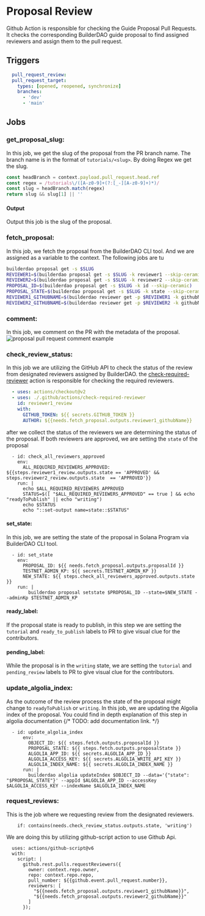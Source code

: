 
# Proposal Review
Github Action is responsible for checking the Guide Proposal Pull Requests. 
It checks the corresponding BuilderDAO guide proposal to find assigned reviewers and assign them to the pull request.


## Triggers

```yaml
  pull_request_review:
  pull_request_target:
    types: [opened, reopened, synchronize]
    branches:
      - 'dev'
      - 'main'
```

## Jobs
  ### get_proposal_slug:
  In this job, we get the slug of the proposal from the PR branch name. 
  The branch name is in the format of `tutorials/<slug>`. By doing Regex we get the slug.
  ```js
  const headBranch = context.payload.pull_request.head.ref
  const regex = /tutorials\/([A-z0-9]+(?:[_-][A-z0-9]+)*)/
  const slug = headBranch.match(regex)
  return slug && slug[1] || ''
  ```
  #### Output 
  Output this job is the slug of the proposal.

  ### fetch_proposal:
  In this job, we fetch the proposal from the BuilderDAO CLI tool. 
  And we are assigned as a variable to the context. The following jobs are tu
  ```bash
  builderdao proposal get -s $SLUG
  REVIEWER1=$(builderdao proposal get -s $SLUG -k reviewer1 --skip-ceramic)
  REVIEWER2=$(builderdao proposal get -s $SLUG -k reviewer2 --skip-ceramic)
  PROPOSAL_ID=$(builderdao proposal get -s $SLUG -k id --skip-ceramic)
  PROPOSAL_STATE=$(builderdao proposal get -s $SLUG -k state --skip-ceramic)
  REVIEWER1_GITHUBNAME=$(builderdao reviewer get -p $REVIEWER1 -k githubName)
  REVIEWER2_GITHUBNAME=$(builderdao reviewer get -p $REVIEWER2 -k githubName)
  ```
  ### comment:
  In this job, we comment on the PR with the metadata of the proposal.
  ![proposal pull request comment example](./proposal-guide-comment.png)

  ### check_review_status:
  In this job we are utilizing the GitHub API to check the status of the review from designated reviewers assigned by BuilderDAO.
  the [check-required-reviewer](../github_actions/check-required-reviewer) action is responsible for checking the required reviewers.
  ```yaml
    - uses: actions/checkout@v2
    - uses: ./.github/actions/check-required-reviewer
      id: reviewer1_review
      with:
        GITHUB_TOKEN: ${{ secrets.GITHUB_TOKEN }}
        AUTHOR: ${{needs.fetch_proposal.outputs.reviewer1_githubName}}
  ```
  after we collect the status of the reviewers we are determining the status of the proposal. 
  If both reviewers are approved, we are setting the `state` of the proposal
  ```
    - id: check_all_reviewers_approved
      env:
        ALL_REQUIRED_REVIEWERS_APPROVED: ${{steps.reviewer1_review.outputs.state == 'APPROVED' && steps.reviewer2_review.outputs.state  == 'APPROVED'}}
      run: |
        echo $ALL_REQUIRED_REVIEWERS_APPROVED
        STATUS=$([ "$ALL_REQUIRED_REVIEWERS_APPROVED" == true ] && echo "readyToPublish" || echo "writing")
        echo $STATUS
        echo "::set-output name=state::$STATUS"
  ```
  #### set_state:
  In this job, we are setting the state of the proposal in Solana Program via BuilderDAO CLI tool.
  ```
    - id: set_state
      env:
        PROPOSAL_ID: ${{ needs.fetch_proposal.outputs.proposalId }}
        TESTNET_ADMIN_KP: ${{ secrets.TESTNET_ADMIN_KP }}
        NEW_STATE: ${{ steps.check_all_reviewers_approved.outputs.state }}
      run: |
          builderdao proposal setstate $PROPOSAL_ID --state=$NEW_STATE --adminKp $TESTNET_ADMIN_KP
  ```
  #### ready_label:
  If the proposal state is ready to publish, in this step we are setting the `tutorial` and `ready_to_publish` labels to PR to give 
  visual clue for the contributors. 
  #### pending_label:
  While the proposal is in the `writing` state, we are setting the `tutorial` and `pending_review` labels to PR to give
  visual clue for the contributors.

  ### update_algolia_index:
  As the outcome of the review process the state of the proposal might change to `readyToPublish` or `writing`. 
  In this job, we are updating the Algolia index of the proposal. You could find in depth explanation of this step in algolia documentation {/* TODO: add documentation link. */}
  ```
    - id: update_algolia_index
        env:
          OBJECT_ID: ${{ steps.fetch.outputs.proposalId }}
          PROPOSAL_STATE: ${{ steps.fetch.outputs.proposalState }}
          ALGOLIA_APP_ID: ${{ secrets.ALGOLIA_APP_ID }}
          ALGOLIA_ACCESS_KEY: ${{ secrets.ALGOLIA_WRITE_API_KEY }}
          ALGOLIA_INDEX_NAME: ${{ secrets.ALGOLIA_INDEX_NAME }}
        run: |
          builderdao algolia updateIndex $OBJECT_ID --data='{"state": "$PROPOSAL_STATE"}' --appId $ALGOLIA_APP_ID --accessKey $ALGOLIA_ACCESS_KEY --indexName $ALGOLIA_INDEX_NAME
  ```
  ### request_reviews:
  This is the job where we requesting review from the designated reviewers.
  ```
      if: contains(needs.check_review_status.outputs.state, 'writing')
  ```
  We are doing this by utilizing github-script action to use Github Api. 
  ```
    uses: actions/github-script@v6
    with:
      script: |
        github.rest.pulls.requestReviewers({
          owner: context.repo.owner,
          repo: context.repo.repo,
          pull_number: ${{github.event.pull_request.number}},
          reviewers: [
            "${{needs.fetch_proposal.outputs.reviewer1_githubName}}",
            "${{needs.fetch_proposal.outputs.reviewer2_githubName}}"
          ]
        });
  ```




<Authors date="April 27th, 2022">
  <Author name="Necmttn" link="https://twitter.com/Necmttn" />
</Authors>